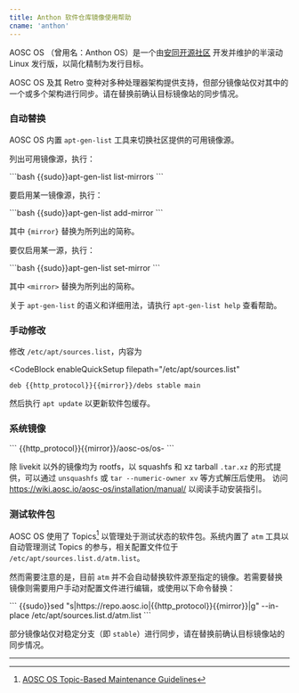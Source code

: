 ```yaml
---
title: Anthon 软件仓库镜像使用帮助
cname: 'anthon'
---
```


AOSC OS （曾用名：Anthon OS）是一个由[安同开源社区](https://aosc.io) 开发并维护的半滚动 Linux 发行版，以简化精制为发行目标。

AOSC OS 及其 Retro 变种对多种处理器架构提供支持，但部分镜像站仅对其中的一个或多个架构进行同步。请在替换前确认目标镜像站的同步情况。

### 自动替换

AOSC OS 内置 `apt-gen-list` 工具来切换社区提供的可用镜像源。

列出可用镜像源，执行：

<CodeBlock>
```bash
{{sudo}}apt-gen-list list-mirrors
```
</CodeBlock>

要启用某一镜像源，执行：

<CodeBlock>
```bash
{{sudo}}apt-gen-list add-mirror <mirror>
```
</CodeBlock>

其中 `{mirror}` 替换为所列出的简称。

要仅启用某一源，执行：

<CodeBlock>
```bash
{{sudo}}apt-gen-list set-mirror <mirror>
```
</CodeBlock>

其中 `<mirror>` 替换为所列出的简称。

关于 `apt-gen-list` 的语义和详细用法，请执行 `apt-gen-list help` 查看帮助。

### 手动修改

修改 `/etc/apt/sources.list`，内容为

<CodeBlock
  enableQuickSetup
  filepath="/etc/apt/sources.list"
>

```properties
deb {{http_protocol}}{{mirror}}/debs stable main
```

</CodeBlock>

然后执行 `apt update` 以更新软件包缓存。

### 系统镜像

<CodeBlock>
```
{{http_protocol}}{{mirror}}/aosc-os/os-<arch>
```
</CodeBlock>

除 livekit 以外的镜像均为 rootfs，以 squashfs 和 xz tarball `.tar.xz` 的形式提供，可以通过 `unsquashfs` 或 `tar --numeric-owner xv` 等方式解压后使用。
访问 https://wiki.aosc.io/aosc-os/installation/manual/ 以阅读手动安装指引。

### 测试软件包

AOSC OS 使用了 Topics[^1] 以管理处于测试状态的软件包。系统内置了 `atm` 工具以自动管理测试 Topics 的参与，相关配置文件位于 `/etc/apt/sources.list.d/atm.list`。

然而需要注意的是，目前 `atm` 并不会自动替换软件源至指定的镜像。若需要替换镜像则需要用户手动对配置文件进行编辑，或使用以下命令替换：

<CodeBlock>
```
{{sudo}}sed "s|https://repo.aosc.io|{{http_protocol}}{{mirror}}|g" --in-place /etc/apt/sources.list.d/atm.list
```
</CodeBlock>

部分镜像站仅对稳定分支（即 `stable`）进行同步，请在替换前确认目标镜像站的同步情况。

---

[^1]: [AOSC OS Topic-Based Maintenance Guidelines](https://wiki.aosc.io/developer/packaging/topic-based-maintenance-guideline/)
